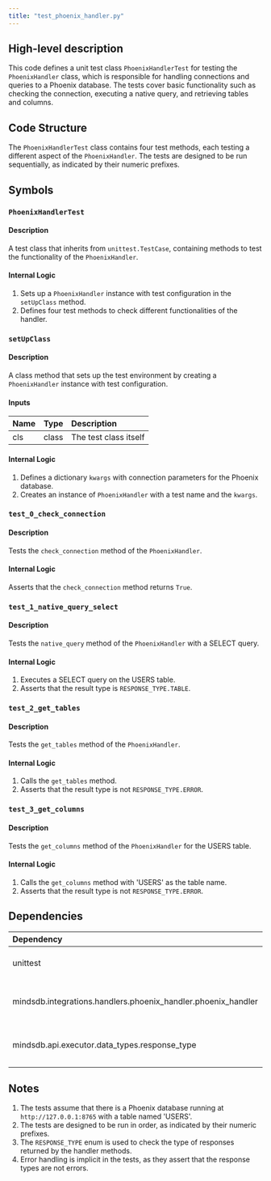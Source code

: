 ```yaml
---
title: "test_phoenix_handler.py"
---
```


## High-level description
This code defines a unit test class `PhoenixHandlerTest` for testing the `PhoenixHandler` class, which is responsible for handling connections and queries to a Phoenix database. The tests cover basic functionality such as checking the connection, executing a native query, and retrieving tables and columns.

## Code Structure
The `PhoenixHandlerTest` class contains four test methods, each testing a different aspect of the `PhoenixHandler`. The tests are designed to be run sequentially, as indicated by their numeric prefixes.

## Symbols

### `PhoenixHandlerTest`
#### Description
A test class that inherits from `unittest.TestCase`, containing methods to test the functionality of the `PhoenixHandler`.

#### Internal Logic
1. Sets up a `PhoenixHandler` instance with test configuration in the `setUpClass` method.
2. Defines four test methods to check different functionalities of the handler.

### `setUpClass`
#### Description
A class method that sets up the test environment by creating a `PhoenixHandler` instance with test configuration.

#### Inputs
| Name | Type | Description |
|:-----|:-----|:------------|
| cls | class | The test class itself |

#### Internal Logic
1. Defines a dictionary `kwargs` with connection parameters for the Phoenix database.
2. Creates an instance of `PhoenixHandler` with a test name and the `kwargs`.

### `test_0_check_connection`
#### Description
Tests the `check_connection` method of the `PhoenixHandler`.

#### Internal Logic
Asserts that the `check_connection` method returns `True`.

### `test_1_native_query_select`
#### Description
Tests the `native_query` method of the `PhoenixHandler` with a SELECT query.

#### Internal Logic
1. Executes a SELECT query on the USERS table.
2. Asserts that the result type is `RESPONSE_TYPE.TABLE`.

### `test_2_get_tables`
#### Description
Tests the `get_tables` method of the `PhoenixHandler`.

#### Internal Logic
1. Calls the `get_tables` method.
2. Asserts that the result type is not `RESPONSE_TYPE.ERROR`.

### `test_3_get_columns`
#### Description
Tests the `get_columns` method of the `PhoenixHandler` for the USERS table.

#### Internal Logic
1. Calls the `get_columns` method with 'USERS' as the table name.
2. Asserts that the result type is not `RESPONSE_TYPE.ERROR`.

## Dependencies
| Dependency | Purpose |
|:-----------|:--------|
| unittest | Provides the testing framework |
| mindsdb.integrations.handlers.phoenix_handler.phoenix_handler | Contains the PhoenixHandler class being tested |
| mindsdb.api.executor.data_types.response_type | Defines the RESPONSE_TYPE enum used in assertions |

## Notes
1. The tests assume that there is a Phoenix database running at `http://127.0.0.1:8765` with a table named 'USERS'.
2. The tests are designed to be run in order, as indicated by their numeric prefixes.
3. The `RESPONSE_TYPE` enum is used to check the type of responses returned by the handler methods.
4. Error handling is implicit in the tests, as they assert that the response types are not errors.